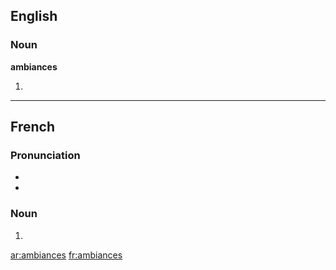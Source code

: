==English==

===Noun===
'''ambiances'''

# {{plural of|[[ambiance]]}}

----

==French==

===Pronunciation===
* {{IPA|/ɑ̃.bjɑ̃s/|lang=fr}}
* {{homophones|ambiance|lang=fr}}

===Noun===
{{infl|fr|plural}} {{f|p}}

# {{plural of|[[ambiance]]|lang=fr}}

[[ar:ambiances]]
[[fr:ambiances]]